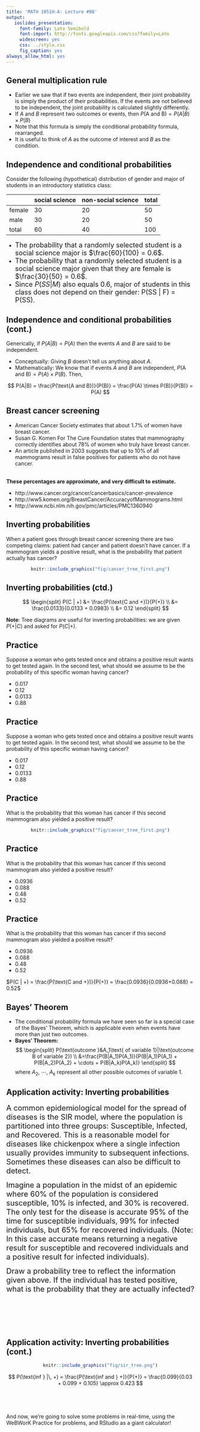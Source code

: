 ```yaml
---
title: 'MATH 1051H-A: Lecture #08'
output:
   ioslides_presentation:
     font-family: Lato Semibold
     font-import: http://fonts.googleapis.com/css?family=Lato
     widescreen: yes
     css: ../style.css
     fig_caption: yes
always_allow_html: yes
---
```

<style>
citation {
  font-size: 4px;
}
</style>

## General multiplication rule

* Earlier we saw that if two events are independent, their joint probability is simply the product of their probabilities. If the events are not believed to be independent, the joint probability is calculated slightly differently.
* If $A$ and $B$ represent two outcomes or events, then $P(\text{A and B}) = P(A|B) \times P(B)$
* Note that this formula is simply the conditional probability formula, rearranged.
* It is useful to think of $A$ as the outcome of interest and $B$ as the condition.




## Independence and conditional probabilities

Consider the following (hypothetical) distribution of gender and major of students in an introductory statistics class:

         social science   non-social science   total 
-------  ---------------  -------------------  ------
female    30               20                    50 
male      30               20                    50 
total     60               40                   100


* <span style="font-size:18px;">The probability that a randomly selected student is a social science major is \pause $\frac{60}{100} = 0.6$. </span>
* <span style="font-size:18px;">The probability that a randomly selected student is a social science major given that they are female is \pause $\frac{30}{50} = 0.6$. </span>
* <span style="font-size:18px;">Since $P(SS | M)$ also equals 0.6, major of students in this class does not depend on their gender: P(SS $|$ F) = P(SS).</span>

## Independence and conditional probabilities (cont.)

Generically, if $P(A|B) = P(A)$ then the events $A$ and $B$ are said to be independent.

* Conceptually: Giving $B$ doesn't tell us anything about $A$.
* Mathematically: We know that if events $A$ and $B$ are independent, $P(\text{A and B}) = P(A) \times P(B)$. Then, 

$$
P(A|B) = \frac{P(\text{A and B})}{P(B)} = \frac{P(A) \times P(B)}{P(B)} = P(A)
$$

## Breast cancer screening

* American Cancer Society estimates that about 1.7% of women have breast cancer. 
* Susan G. Komen For The Cure Foundation states that mammography correctly identifies about 78% of women who truly have breast cancer. 
* An article published in 2003 suggests that up to 10% of all mammograms result in false positives for patients who do not have cancer. 

<br>
**These percentages are approximate, and very difficult to estimate.**

* http://www.cancer.org/cancer/cancerbasics/cancer-prevalence 
* http://ww5.komen.org/BreastCancer/AccuracyofMammograms.html 
* http://www.ncbi.nlm.nih.gov/pmc/articles/PMC1360940

## Inverting probabilities

When a patient goes through breast cancer screening there are two competing claims: patient had cancer and patient doesn't have cancer. If a mammogram yields a positive result, what is the probability that patient actually has cancer?

<center>
```r
knitr::include_graphics("fig/cancer_tree_first.png")
```
</center>

## Inverting probabilities (ctd.)

$$
\begin{split}
P(C | +) &= \frac{P(\text{C and +})}{P(+)} \\
&= \frac{0.0133}{0.0133 + 0.0983} \\
&= 0.12
\end{split}
$$

**Note**: Tree diagrams are useful for inverting probabilities: we are given $P(+|C)$ and asked for $P(C|+)$.


## Practice

Suppose a woman who gets tested once and obtains a positive result wants to get tested again. In the second test, what should we assume to be the probability of this specific woman having cancer?

* 0.017
* 0.12
* 0.0133
* 0.88

## Practice

Suppose a woman who gets tested once and obtains a positive result wants to get tested again. In the second test, what should we assume to be the probability of this specific woman having cancer?

* 0.017
* <span id="highlight">0.12</span>
* 0.0133
* 0.88

## Practice

What is the probability that this woman has cancer if this second mammogram also yielded a positive result?

<center>
```r
knitr::include_graphics("fig/cancer_tree_first.png")
```
</center>

## Practice

What is the probability that this woman has cancer if this second mammogram also yielded a positive result?

* 0.0936
* 0.088
* 0.48
* 0.52

## Practice

What is the probability that this woman has cancer if this second mammogram also yielded a positive result?

* 0.0936
* 0.088
* 0.48
* <span id="highlight">0.52</span>

$P(C | +) = \frac{P(\text{C and +})}{P(+)} = \frac{0.0936}{0.0936+0.088} = 0.52$


## Bayes' Theorem

* The conditional probability formula we have seen so far is a special case of the Bayes' Theorem, which is applicable even when events have more than just two outcomes.
* **Bayes' Theorem:**
$$
\begin{split}
P(\text{outcome }&A_1\text{ of variable 1}|\text{outcome B of variable 2}) \\
 &=\frac{P(B|A_1)P(A_1)}{P(B|A_1)P(A_1) + P(B|A_2)P(A_2) + \cdots + P(B|A_k)P(A_k)}
\end{split}
$$
where $A_2$, $\cdots$, $A_k$ represent all other possible outcomes of variable 1.

## Application activity: Inverting probabilities

<span style="font-size:20px;">A common epidemiological model for the spread of diseases is the SIR model, where the population is partitioned into three groups: Susceptible, Infected, and Recovered. This is a reasonable model for diseases like chickenpox where a single infection usually provides immunity to subsequent infections. Sometimes these diseases can also be difficult to detect. </span>

<span style="font-size:20px;">Imagine a population in the midst of an epidemic where 60% of the population is considered susceptible, 10% is infected, and 30% is recovered. The only test for the disease is accurate 95% of the time for susceptible individuals, 99% for infected individuals, but 65% for recovered individuals. (Note: In this case accurate means returning a negative result for susceptible and recovered individuals and a positive result for infected individuals).</span>

<span style="font-size:20px;">Draw a probability tree to reflect the information given above. If the individual has tested positive, what is the probability that they are actually infected?</span>

## $\;$

<br>

## Application activity: Inverting probabilities (cont.)

<center>
```r
knitr::include_graphics("fig/sir_tree.png")
```
</center>

$$
P(\text{inf } |\, +) = \frac{P(\text{inf and } +)}{P(+)} = \frac{0.099}{0.03 + 0.099 + 0.105} \approx 0.423
$$

## $\;$

And now, we're going to solve some problems in real-time, using the WeBWorK Practice
for problems, and RStudio as a giant calculator!